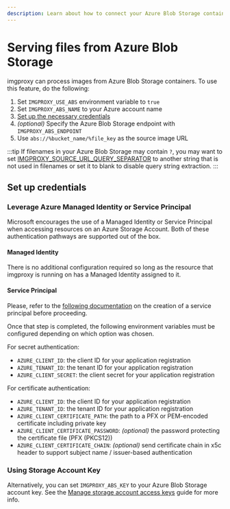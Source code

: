 ```yaml
---
description: Learn about how to connect your Azure Blob Storage containers to imgproxy
---
```


# Serving files from Azure Blob Storage

imgproxy can process images from Azure Blob Storage containers. To use this feature, do the following:

1. Set `IMGPROXY_USE_ABS` environment variable to `true`
2. Set `IMGPROXY_ABS_NAME` to your Azure account name
3. [Set up the necessary credentials](#set-up-credentials)
4. _(optional)_ Specify the Azure Blob Storage endpoint with `IMGPROXY_ABS_ENDPOINT`
5. Use `abs://%bucket_name/%file_key` as the source image URL

:::tip
If filenames in your Azure Blob Storage may contain `?`, you may want to set [IMGPROXY_SOURCE_URL_QUERY_SEPARATOR](../configuration/options.mdx#IMGPROXY_SOURCE_URL_QUERY_SEPARATOR) to another string that is not used in filenames or set it to blank to disable query string extraction.
:::

## Set up credentials

### Leverage Azure Managed Identity or Service Principal

Microsoft encourages the use of a Managed Identity or Service Principal when accessing resources on an Azure Storage Account.
Both of these authentication pathways are supported out of the box.

#### Managed Identity

There is no additional configuration required so long as the resource that imgproxy is running on has a Managed Identity assigned to it.

#### Service Principal

Please, refer to the [following documentation](https://learn.microsoft.com/en-us/azure/active-directory/develop/howto-create-service-principal-portal) on the creation of a service principal before proceeding.

Once that step is completed, the following environment variables must be configured depending on which option was chosen.

For secret authentication:

* `AZURE_CLIENT_ID`: the client ID for your application registration
* `AZURE_TENANT_ID`: the tenant ID for your application registration
* `AZURE_CLIENT_SECRET`: the client secret for your application registration

For certificate authentication:

* `AZURE_CLIENT_ID`: the client ID for your application registration
* `AZURE_TENANT_ID`: the tenant ID for your application registration
* `AZURE_CLIENT_CERTIFICATE_PATH`: the path to a PFX or PEM-encoded certificate including private key
* `AZURE_CLIENT_CERTIFICATE_PASSWORD`: _(optional)_ the password protecting the certificate file (PFX (PKCS12))
* `AZURE_CLIENT_CERTIFICATE_CHAIN`: _(optional)_ send certificate chain in x5c header to support subject name / issuer-based authentication

### Using Storage Account Key

Alternatively, you can set `IMGPROXY_ABS_KEY` to your Azure Blob Storage account key. See the [Manage storage account access keys](https://learn.microsoft.com/en-us/azure/storage/common/storage-account-keys-manage) guide for more info.
